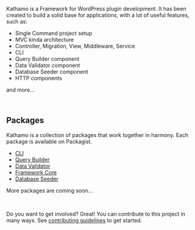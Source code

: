Kathamo is a Framework for WordPress plugin development. It has been created to build a solid base for applications,
with a lot of useful features, such as:

* Single Command project setup
* MVC kinda architecture
* Controller, Migration, View, Middleware, Service
* CLI
* Query Builder component
* Data Validator component
* Database Seeder component
* HTTP components

and more...

<br />

## Packages

Kathamo is a collection of packages that work together in harmony. Each package is available on Packagist.
* [CLI](https://packagist.org/packages/codesvault/kathamo-generator)
* [Query Builder](https://packagist.org/packages/codesvault/howdy-qb)
* [Data Validator](https://packagist.org/packages/codesvault/validator)
* [Framework Core](https://packagist.org/packages/codesvault/kathamo-framework)
* [Database Seeder](https://packagist.org/packages/codesvault/wp-seeder)

More packages are coming soon...

<br />

Do you want to get involved? Great! You can contribute to this project in many ways.
See <a href="/documentation/contribution-guide">contributing guidelines</a> to get started.
